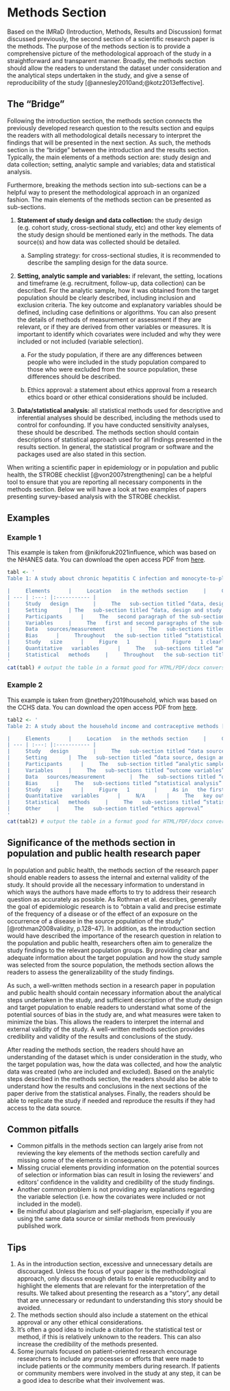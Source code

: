 # Methods Section

Based on the IMRaD (Introduction, Methods, Results and Discussion) format discussed previously, the second section of a scientific research paper is the methods. The purpose of the methods section is to provide a comprehensive picture of the methodological approach of the study in a straightforward and transparent manner. Broadly, the methods section should allow the readers to understand the dataset under consideration and the analytical steps undertaken in the study, and give a sense of reproducibility of the study [@annesley2010and;@kotz2013effective]. 

## The “Bridge”

Following the introduction section, the methods section connects the previously developed research question to the results section and equips the readers with all methodological details necessary to interpret the findings that will be presented in the next section. As such, the methods section is the “bridge” between the introduction and the results section. Typically, the main elements of a methods section are: study design and data collection; setting, analytic sample and variables; data and statistical analysis. 

Furthermore, breaking the methods section into sub-sections can be a helpful way to present the methodological approach in an organized fashion. The main elements of the methods section can be presented as sub-sections.

1.	**Statement of study design and data collection:** the study design (e.g. cohort study, cross-sectional study, etc) and other key elements of the study design should be mentioned early in the methods. The data source(s) and how data was collected should be detailed.

    a.	Sampling strategy: for cross-sectional studies, it is recommended to describe the sampling design for the data source.

2.	**Setting, analytic sample and variables:** if relevant, the setting, locations and timeframe (e.g. recruitment, follow-up, data collection) can be described. For the analytic sample, how it was obtained from the target population should be clearly described, including inclusion and exclusion criteria. The key outcome and explanatory variables should be defined, including case definitions or algorithms. You can also present the details of methods of measurement or assessment if they are relevant, or if they are derived from other variables or measures. It is important to identify which covariates were included and why they were included or not included (variable selection).

    a.	For the study population, if there are any differences between people who were included in the study population compared to those who were excluded from the source population, these differences should be described.

    b.	Ethics approval: a statement about ethics approval from a research ethics board or other ethical considerations should be included.

3.	**Data/statistical analysis:** all statistical methods used for descriptive and inferential analyses should be described, including the methods used to control for confounding. If you have conducted sensitivity analyses, these should be described. The methods section should contain descriptions of statistical approach used for all findings presented in the results section. In general, the statistical program or software and the packages used are also stated in this section.

When writing a scientific paper in epidemiology or in population and public health, the STROBE checklist [@von2007strengthening] can be a helpful tool to ensure that you are reporting all necessary components in the methods section. Below we will have a look at two examples of papers presenting survey-based analysis with the STROBE checklist.

## Examples

### Example 1

This example is taken from @nikiforuk2021influence, which was based on the NHANES data. You can download the open access PDF from [here](https://www.ncbi.nlm.nih.gov/pmc/articles/PMC8278694/pdf/12889_2021_Article_11267.pdf). 

```r
tabl <- '
Table 1: A study about chronic hepatitis C infection and monocyte-to-platelet ratio [@nikiforuk2021influence]

|     Elements    	|     Location   in the methods section    	|     Comments    	|
| --- | :---: |:----------- |
|     Study   design    	|     The   sub-section titled “data, design and study population”    	|     The   authors outline briefly this was a cross-sectional study.    	|
|     Setting    	| The   sub-section titled “data, design and study population” 	|     The   data source for the study, NHANES, is described including the target   population, location, timeframe and sampling design.    	|
|     Participants    	|     The   second paragraph of the sub-section titled “analytic sample and variable   selection”    	|     The   authors describe how the analytic dataset was created from the data source.   Exclusion criteria is also included. Figure 1 in the paper illustrates who   were excluded at each stage and helps readers to understand potential sources   of selection bias and how these might affect the generalizability.    	|
|     Variables    	|     The   first and second paragraphs of the sub-section titled “analytic sample and   variable selection”    	|     The   exposure and outcome variables of interest are clearly defined, including the   explanation of how the outcome variable “monocyte-to-platelet ratio” was   derived from two variables, complete blood count measures of monocyte count   and platelet count. The authors include an additional file for more detailed   description.           The   authors also provide the justification of how covariates were identified,   with a directed acyclic graph included as an additional file.     	|
|     Data   sources/measurement    	|     The   sub-sections titled “analytic sample and variable selection”    	|     The   authors provide information on how the key variables were measured, and   further provide a reference for additional information on the data source,   NHANES.     	|
|     Bias    	|     Throughout   the sub-section titled “statistical analysis”    	|     The   authors described all methods applied to adjust for any potential   confounding, such as in the sub-section “transformation of the   monocyte-to-platelet ratio” and other methods including missing data and   propensity score analyses.    	|
|     Study   size    	|     Figure   1    	|     Figure   1 clearly presents all people who were excluded at each stage and the   remaining study sample size.    	|
|     Quantitative   variables    	|     The   sub-sections titled “analytic sample and variable selection” and “statistical   analysis”    	|     The   authors describe how the continuous variables were derived for the outcome   variable, and further, how the resulting outcome variable was dichotomized.    	|
|     Statistical   methods    	|     Throughout   the sub-section titled “statistical analysis”    	|     The   authors provide adequate information about descriptive, inferential, missing   data and sensitivity analyses, including the statistical software and   packages. The level of information provided ensures the reproducibility of   the results if needed. The authors also include citations for relevant   methods or analyses.    	|
'
cat(tabl) # output the table in a format good for HTML/PDF/docx conversion
```

### Example 2

This example is taken from @nethery2019household, which was based on the CCHS data. You can download the open access PDF from [here](https://www.cmajopen.ca/content/cmajo/7/4/E646.full.pdf). 

```r
tabl2 <- '
Table 2: A study about the household income and contraceptive methods [@nethery2019household]

|     Elements    	|     Location   in the methods section    	|     Comments    	|
| --- | :---: |:----------- |
|     Study   design    	|     The   sub-section titled “data source, design and study population”    	|     The   authors state that this was a cross-sectional study.    	|
|     Setting    	|  The   sub-section titled “data source, design and study population” 	|     The   data source for the study, CCHS, is described including the target   population, location, timeframe, response rates and sampling design.    	|
|     Participants    	|     The   sub-section titled “analytic sample”    	|     The   authors describe how the analytic dataset was drawn from the CCHS data   including the inclusion and exclusion criteria. As in the first example, the   authors include a flowchart as Figure 1 to illustrate who were   included/excluded at each stage, resulting in the analytic sample.    	|
|     Variables    	|     The   sub-sections titled “outcome variables” and “exposure variable”    	|     The   definitions of outcome and exposure variables are stated clearly. The authors   provide additional details on the outcome variables, including some potential   sources of bias, which enhances the readers ability to interpret the   findings. The authors also explain how the exposure variable was   dichotomized.    	|
|     Data   sources/measurement    	|  The   sub-sections titled “outcome variables” and “exposure variable”	|     The   authors outline specific questions from the CCHS (data source) that were used   to derive the outcome and exposure variables.    	|
|     Bias    	|     The   sub-sections titled “statistical analysis” and “sensitivity analysis”    	|     The   authors describe some of the methods that were used to mitigate potential   confounding (e.g. use of survey weights, multiple imputation, sensitivity   analyses).           The   authors also provide the explanation behind the selection of confounders, providing   background references.    	|
|     Study   size    	|     Figure   1    	|     As in   the first example, Figure 1 presents all people who were excluded at each   stage and the remaining analytic sample size.    	|
|     Quantitative   variables    	|     N/A    	|     The   key outcome and explanatory variables in this study were binary. In the   “statistical analysis” sub-section, it is mentioned that the “age” variable   is included as a confounder, and it isn’t clear whether this was a continuous   or a categorical variable. However, this is neither key outcome nor   explanatory variable, so the level of detail is perhaps not required.     	|
|     Statistical   methods    	|     The   sub-sections titled “statistical analysis” and “sensitivity analysis”    	|     The   authors provide details on the descriptive, inferential, missing data and   sensitivity analyses, including the statistical software and packages.     	|
|     Other    	|     The   sub-section titled “ethics approval”    	|     The   ethics approval for the use of data source is stated briefly.    	|
'
cat(tabl2) # output the table in a format good for HTML/PDF/docx conversion
```

## Significance of the methods section in population and public health research paper

In population and public health, the methods section of the research paper should enable readers to assess the internal and external validity of the study. It should provide all the necessary information to understand in which ways the authors have made efforts to try to address their research question as accurately as possible. As Rothman et al. describes, generally the goal of epidemiologic research is to “obtain a valid and precise estimate of the frequency of a disease or of the effect of an exposure on the occurrence of a disease in the source population of the study” [@rothman2008validity, p.128–47]. In addition, as the introduction section would have described the importance of the research question in relation to the population and public health, researchers often aim to generalize the study findings to the relevant population groups. By providing clear and adequate information about the target population and how the study sample was selected from the source population, the methods section allows the readers to assess the generalizability of the study findings. 

As such, a well-written methods section in a research paper in population and public health should contain necessary information about the analytical steps undertaken in the study, and sufficient description of the study design and target population to enable readers to understand what some of the potential sources of bias in the study are, and what measures were taken to minimize the bias. This allows the readers to interpret the internal and external validity of the study. A well-written methods section provides credibility and validity of the results and conclusions of the study.

After reading the methods section, the readers should have an understanding of the dataset which is under consideration in the study, who the target population was, how the data was collected, and how the analytic data was created (who are included and excluded). Based on the analytic steps described in the methods section, the readers should also be able to understand how the results and conclusions in the next sections of the paper derive from the statistical analyses. Finally, the readers should be able to replicate the study if needed and reproduce the results if they had access to the data source.

## Common pitfalls

- Common pitfalls in the methods section can largely arise from not reviewing the key elements of the methods section carefully and missing some of the elements in consequence.
- Missing crucial elements providing information on the potential sources of selection or information bias can result in losing the reviewers’ and editors’ confidence in the validity and credibility of the study findings.
- Another common problem is not providing any explanations regarding the variable selection (i.e. how the covariates were included or not included in the model).  
- Be mindful about plagiarism and self-plagiarism, especially if you are using the same data source or similar methods from previously published work.

## Tips

1. As in the introduction section, excessive and unnecessary details are discouraged. Unless the focus of your paper is the methodological approach, only discuss enough details to enable reproducibility and to highlight the elements that are relevant for the interpretation of the results. We talked about presenting the research as a “story”, any detail that are unnecessary or redundant to understanding this story should be avoided. 
2. The methods section should also include a statement on the ethical approval or any other ethical considerations. 
3. It’s often a good idea to include a citation for the statistical test or method, if this is relatively unknown to the readers. This can also increase the credibility of the methods presented.
4. Some journals focused on patient-oriented research encourage researchers to include any processes or efforts that were made to include patients or the community members during research. If patients or community members were involved in the study at any step, it can be a good idea to describe what their involvement was.

